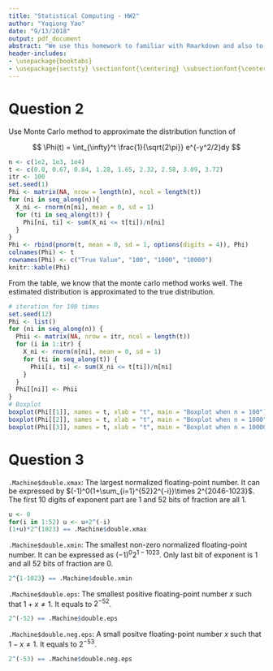 ```yaml
---
title: "Statistical Computing - HW2"
author: "Yaqiong Yao"
date: "9/13/2018"
output: pdf_document 
abstract: "We use this homework to familiar with Rmarkdown and also to learn how computers process numbers, especially the double floating numbers."
header-includes:
- \usepackage{booktabs}
- \usepackage{sectsty} \sectionfont{\centering} \subsectionfont{\centering}
---
```


# Question 2

Use Monte Carlo method to approximate the distribution function of 

$$ \Phi(t) = \int_{\infty}^t \frac{1}{\sqrt{2\pi}} e^{-y^2/2}dy $$

```r
n <- c(1e2, 1e3, 1e4)
t <- c(0.0, 0.67, 0.84, 1.28, 1.65, 2.32, 2.58, 3.09, 3.72)
itr <- 100
set.seed(1)
Phi <- matrix(NA, nrow = length(n), ncol = length(t))
for (ni in seq_along(n)){
  X_ni <- rnorm(n[ni], mean = 0, sd = 1)
  for (ti in seq_along(t)) {
    Phi[ni, ti] <- sum(X_ni <= t[ti])/n[ni]
  }
}
Phi <- rbind(pnorm(t, mean = 0, sd = 1, options(digits = 4)), Phi)
colnames(Phi) <- t
rownames(Phi) <- c("True Value", "100", "1000", "10000")
knitr::kable(Phi)
```

From the table, we know that the monte carlo method works well. The estimated distribution is approximated to the true distribution.

```r
# iteration for 100 times
set.seed(12)
Phi <- list()
for (ni in seq_along(n)) {
  Phii <- matrix(NA, nrow = itr, ncol = length(t))
  for (i in 1:itr) {
    X_ni <- rnorm(n[ni], mean = 0, sd = 1)
    for (ti in seq_along(t)) {
      Phii[i, ti] <- sum(X_ni <= t[ti])/n[ni]
    }
  }
  Phi[[ni]] <- Phii
}
# Boxplot
boxplot(Phi[[1]], names = t, xlab = "t", main = "Boxplot when n = 100")
boxplot(Phi[[2]], names = t, xlab = "t", main = "Boxplot when n = 1000")
boxplot(Phi[[3]], names = t, xlab = "t", main = "Boxplot when n = 10000")
```


# Question 3

`.Machine$double.xmax`: The largest normalized floating-point number. It can be expressed by $(-1)^0(1+\sum_{i=1}^{52}2^{-i})\times 2^{2046-1023}$. The first 10 digits of exponent part are 1 and 52 bits of fraction are all 1.
```r
u <- 0
for(i in 1:52) u <- u+2^(-i)
(1+u)*2^(1023) == .Machine$double.xmax
```


`.Machine$double.xmin`: The smallest non-zero normalized floating-point number. It can be expressed as $(-1)^0 2^{1-1023}$. Only last bit of exponent is 1 and all 52 bits of fraction are 0.

```r
2^{1-1023} == .Machine$double.xmin
```


`.Machine$double.eps`: The smallest positive floating-point number $x$ such that $1+x \ne 1$. It equals to $2^{-52}$.

```r
2^(-52) == .Machine$double.eps
```


`.Machine$double.neg.eps`: A small positve floating-point number $x$ such that $1-x \ne 1$. It equals to $2^{-53}$.

```r
2^(-53) == .Machine$double.neg.eps
```




